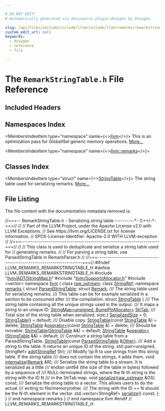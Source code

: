 ```yaml
---

# DO NOT EDIT!
# Automatically generated via docusaurus-plugin-doxygen by Doxygen.

slug: /api/files/include/include/llvm/include/llvm/remarks/remarkstringtable-h
custom_edit_url: null
keywords:
  - doxygen
  - reference
  - file

---
```





# The `RemarkStringTable.h` File Reference

<DoxygenPage pluginConfig={pluginConfig}>



## Included Headers

<IncludesList>
<IncludesListItem
  filePath="llvm/ADT/StringMap.h"
  permalink="/docs/api/files/include/include/llvm/include/llvm/adt/stringmap-h"
  isLocal="true" />
<IncludesListItem
  filePath="llvm/Support/Allocator.h"
  permalink="/docs/api/files/include/include/llvm/include/llvm/support/allocator-h"
  isLocal="true" />
<IncludesListItem
  filePath="vector"
  permalink=""
  isLocal="false" />
</IncludesList>

## Namespaces Index

<MembersIndex>

<MembersIndexItem
  type="namespace"
  name={<><a href="/docs/api/namespaces/llvm">llvm</a></>}>
This is an optimization pass for GlobalISel generic memory operations. <a href="/docs/api/namespaces/llvm/#details">More...</a>
</MembersIndexItem>

<MembersIndexItem
  type="namespace"
  name={<><a href="/docs/api/namespaces/llvm/remarks">llvm::remarks</a></>}>
</MembersIndexItem>

</MembersIndex>

## Classes Index

<MembersIndex>

<MembersIndexItem
  type="struct"
  name={<><a href="/docs/api/structs/llvm/remarks/stringtable">StringTable</a></>}>
The string table used for serializing remarks. <a href="/docs/api/structs/llvm/remarks/stringtable/#details">More...</a>
</MembersIndexItem>

</MembersIndex>


## File Listing

The file content with the documentation metadata removed is:

<ProgramListing>

<Link id="l00001" /><CodeLine lineNumber="1"><Highlight kind="comment">//===-- RemarkStringTable.h - Serializing string table ----------&#42;- C++/-&#42;-===//</Highlight><Highlight kind="normal"></Highlight></CodeLine>
<Link id="l00002" /><CodeLine lineNumber="2"><Highlight kind="normal"></Highlight><Highlight kind="comment">//</Highlight><Highlight kind="normal"></Highlight></CodeLine>
<Link id="l00003" /><CodeLine lineNumber="3"><Highlight kind="normal"></Highlight><Highlight kind="comment">// Part of the LLVM Project, under the Apache License v2.0 with LLVM Exceptions.</Highlight><Highlight kind="normal"></Highlight></CodeLine>
<Link id="l00004" /><CodeLine lineNumber="4"><Highlight kind="normal"></Highlight><Highlight kind="comment">// See https://llvm.org/LICENSE.txt for license information.</Highlight><Highlight kind="normal"></Highlight></CodeLine>
<Link id="l00005" /><CodeLine lineNumber="5"><Highlight kind="normal"></Highlight><Highlight kind="comment">// SPDX-License-Identifier: Apache-2.0 WITH LLVM-exception</Highlight><Highlight kind="normal"></Highlight></CodeLine>
<Link id="l00006" /><CodeLine lineNumber="6"><Highlight kind="normal"></Highlight><Highlight kind="comment">//</Highlight><Highlight kind="normal"></Highlight></CodeLine>
<Link id="l00007" /><CodeLine lineNumber="7"><Highlight kind="normal"></Highlight><Highlight kind="comment">//===----------------------------------------------------------------------===//</Highlight><Highlight kind="normal"></Highlight></CodeLine>
<Link id="l00008" /><CodeLine lineNumber="8"><Highlight kind="normal"></Highlight><Highlight kind="comment">//</Highlight><Highlight kind="normal"></Highlight></CodeLine>
<Link id="l00009" /><CodeLine lineNumber="9"><Highlight kind="normal"></Highlight><Highlight kind="comment">// This class is used to deduplicate and serialize a string table used for</Highlight><Highlight kind="normal"></Highlight></CodeLine>
<Link id="l00010" /><CodeLine lineNumber="10"><Highlight kind="normal"></Highlight><Highlight kind="comment">// generating remarks.</Highlight><Highlight kind="normal"></Highlight></CodeLine>
<Link id="l00011" /><CodeLine lineNumber="11"><Highlight kind="normal"></Highlight><Highlight kind="comment">//</Highlight><Highlight kind="normal"></Highlight></CodeLine>
<Link id="l00012" /><CodeLine lineNumber="12"><Highlight kind="normal"></Highlight><Highlight kind="comment">// For parsing a string table, use ParsedStringTable in RemarkParser.h</Highlight><Highlight kind="normal"></Highlight></CodeLine>
<Link id="l00013" /><CodeLine lineNumber="13"><Highlight kind="normal"></Highlight><Highlight kind="comment">//</Highlight><Highlight kind="normal"></Highlight></CodeLine>
<Link id="l00014" /><CodeLine lineNumber="14"><Highlight kind="normal"></Highlight><Highlight kind="comment">//===----------------------------------------------------------------------===//</Highlight><Highlight kind="normal"></Highlight></CodeLine>
<Link id="l00015" /><CodeLine lineNumber="15"><Highlight kind="normal"></Highlight></CodeLine>
<Link id="l00016" /><CodeLine lineNumber="16"><Highlight kind="normal"></Highlight><Highlight kind="preprocessor">#ifndef LLVM&#95;REMARKS&#95;REMARKSTRINGTABLE&#95;H</Highlight><Highlight kind="normal"></Highlight></CodeLine>
<Link id="l00017" /><CodeLine lineNumber="17"><Highlight kind="normal"></Highlight><Highlight kind="preprocessor">#define LLVM&#95;REMARKS&#95;REMARKSTRINGTABLE&#95;H</Highlight><Highlight kind="normal"></Highlight></CodeLine>
<Link id="l00018" /><CodeLine lineNumber="18"><Highlight kind="normal"></Highlight></CodeLine>
<Link id="l00019" /><CodeLine lineNumber="19"><Highlight kind="normal"></Highlight><Highlight kind="preprocessor">#include &quot;<a href="/docs/api/files/include/include/llvm/include/llvm/adt/stringmap-h">llvm/ADT/StringMap.h</a>&quot;</Highlight><Highlight kind="normal"></Highlight></CodeLine>
<Link id="l00020" /><CodeLine lineNumber="20"><Highlight kind="normal"></Highlight><Highlight kind="preprocessor">#include &quot;<a href="/docs/api/files/include/include/llvm/include/llvm/support/allocator-h">llvm/Support/Allocator.h</a>&quot;</Highlight><Highlight kind="normal"></Highlight></CodeLine>
<Link id="l00021" /><CodeLine lineNumber="21"><Highlight kind="normal"></Highlight><Highlight kind="preprocessor">#include &lt;vector&gt;</Highlight><Highlight kind="normal"></Highlight></CodeLine>
<Link id="l00022" /><CodeLine lineNumber="22"><Highlight kind="normal"></Highlight></CodeLine>
<Link id="l00023" /><CodeLine lineNumber="23"><Highlight kind="normal"></Highlight><Highlight kind="keyword">namespace </Highlight><Highlight kind="normal"><a href="/docs/api/namespaces/llvm">llvm</a> &#123;</Highlight></CodeLine>
<Link id="l00024" /><CodeLine lineNumber="24"><Highlight kind="normal"></Highlight></CodeLine>
<Link id="l00025" /><CodeLine lineNumber="25"><Highlight kind="normal"></Highlight><Highlight kind="keyword">class </Highlight><Highlight kind="normal"><a href="/docs/api/classes/llvm/raw-ostream">raw&#95;ostream</a>;</Highlight></CodeLine>
<Link id="l00026" /><CodeLine lineNumber="26"><Highlight kind="normal"></Highlight><Highlight kind="keyword">class </Highlight><Highlight kind="normal"><a href="/docs/api/classes/llvm/stringref">StringRef</a>;</Highlight></CodeLine>
<Link id="l00027" /><CodeLine lineNumber="27"><Highlight kind="normal"></Highlight></CodeLine>
<Link id="l00028" /><CodeLine lineNumber="28"><Highlight kind="normal"></Highlight><Highlight kind="keyword">namespace </Highlight><Highlight kind="normal"><a href="/docs/api/namespaces/llvm/remarks">remarks</a> &#123;</Highlight></CodeLine>
<Link id="l00029" /><CodeLine lineNumber="29"><Highlight kind="normal"></Highlight></CodeLine>
<Link id="l00030" /><CodeLine lineNumber="30"><Highlight kind="normal"></Highlight><Highlight kind="keyword">struct </Highlight><Highlight kind="normal"><a href="/docs/api/structs/llvm/remarks/parsedstringtable">ParsedStringTable</a>;</Highlight></CodeLine>
<Link id="l00031" /><CodeLine lineNumber="31"><Highlight kind="normal"></Highlight><Highlight kind="keyword">struct </Highlight><Highlight kind="normal"><a href="/docs/api/structs/llvm/remarks/remark">Remark</a>;</Highlight></CodeLine>
<Link id="l00032" /><CodeLine lineNumber="32"><Highlight kind="normal"></Highlight><Highlight kind="comment"></Highlight></CodeLine>
<Link id="l00033" /><CodeLine lineNumber="33"><Highlight kind="comment">/// The string table used for serializing remarks.</Highlight></CodeLine>
<Link id="l00034" /><CodeLine lineNumber="34"><Highlight kind="comment">/// This table can be for example serialized in a section to be consumed after</Highlight></CodeLine>
<Link id="l00035" /><CodeLine lineNumber="35"><Highlight kind="comment">/// the compilation.</Highlight><Highlight kind="normal"></Highlight></CodeLine>
<Link id="l00036" /><CodeLine lineNumber="36" lineLink="/docs/api/structs/llvm/remarks/stringtable"><Highlight kind="normal"></Highlight><Highlight kind="keyword">struct </Highlight><Highlight kind="normal"><a href="/docs/api/structs/llvm/remarks/stringtable/#a1b672d576b8ec8aba6a7c374f98f0b77">StringTable</a> &#123;</Highlight><Highlight kind="comment"></Highlight></CodeLine>
<Link id="l00037" /><CodeLine lineNumber="37"><Highlight kind="comment">  /// The string table containing all the unique strings used in the output.</Highlight></CodeLine>
<Link id="l00038" /><CodeLine lineNumber="38"><Highlight kind="comment">  /// It maps a string to an unique ID.</Highlight><Highlight kind="normal"></Highlight></CodeLine>
<Link id="l00039" /><CodeLine lineNumber="39" lineLink="/docs/api/structs/llvm/remarks/stringtable/#a6b9ea0ddb6059ba10219d79eee49ea4a"><Highlight kind="normal">  <a href="/docs/api/classes/llvm/stringmap">StringMap&lt;unsigned, BumpPtrAllocator&gt;</a> <a href="/docs/api/structs/llvm/remarks/stringtable/#a6b9ea0ddb6059ba10219d79eee49ea4a">StrTab</a>;</Highlight><Highlight kind="comment"></Highlight></CodeLine>
<Link id="l00040" /><CodeLine lineNumber="40"><Highlight kind="comment">  /// Total size of the string table when serialized.</Highlight><Highlight kind="normal"></Highlight></CodeLine>
<Link id="l00041" /><CodeLine lineNumber="41" lineLink="/docs/api/structs/llvm/remarks/stringtable/#a2f051e00af51868a0ff39edc68c8023c"><Highlight kind="normal">  </Highlight><Highlight kind="keywordtype">size&#95;t</Highlight><Highlight kind="normal"> <a href="/docs/api/structs/llvm/remarks/stringtable/#a2f051e00af51868a0ff39edc68c8023c">SerializedSize</a> = 0;</Highlight></CodeLine>
<Link id="l00042" /><CodeLine lineNumber="42"><Highlight kind="normal"></Highlight></CodeLine>
<Link id="l00043" /><CodeLine lineNumber="43" lineLink="/docs/api/structs/llvm/remarks/stringtable/#a1b672d576b8ec8aba6a7c374f98f0b77"><Highlight kind="normal">  <a href="/docs/api/structs/llvm/remarks/stringtable/#a1b672d576b8ec8aba6a7c374f98f0b77">StringTable</a>() = </Highlight><Highlight kind="keywordflow">default</Highlight><Highlight kind="normal">;</Highlight></CodeLine>
<Link id="l00044" /><CodeLine lineNumber="44"><Highlight kind="normal"></Highlight><Highlight kind="comment"></Highlight></CodeLine>
<Link id="l00045" /><CodeLine lineNumber="45"><Highlight kind="comment">  /// Disable copy.</Highlight><Highlight kind="normal"></Highlight></CodeLine>
<Link id="l00046" /><CodeLine lineNumber="46" lineLink="/docs/api/structs/llvm/remarks/stringtable/#adbfbea2198f28e8d9ce1319c57e3b3d6"><Highlight kind="normal">  <a href="/docs/api/structs/llvm/remarks/stringtable/#adbfbea2198f28e8d9ce1319c57e3b3d6">StringTable</a>(</Highlight><Highlight kind="keyword">const</Highlight><Highlight kind="normal"> <a href="/docs/api/structs/llvm/remarks/stringtable/#a1b672d576b8ec8aba6a7c374f98f0b77">StringTable</a> &amp;) = </Highlight><Highlight kind="keyword">delete</Highlight><Highlight kind="normal">;</Highlight></CodeLine>
<Link id="l00047" /><CodeLine lineNumber="47" lineLink="/docs/api/structs/llvm/remarks/stringtable/#a9f82b10bdbd6641190831bf7d84f714e"><Highlight kind="normal">  <a href="/docs/api/structs/llvm/remarks/stringtable/#a1b672d576b8ec8aba6a7c374f98f0b77">StringTable</a> &amp;<a href="/docs/api/structs/llvm/remarks/stringtable/#a9f82b10bdbd6641190831bf7d84f714e">operator=</a>(</Highlight><Highlight kind="keyword">const</Highlight><Highlight kind="normal"> <a href="/docs/api/structs/llvm/remarks/stringtable/#a1b672d576b8ec8aba6a7c374f98f0b77">StringTable</a> &amp;) = </Highlight><Highlight kind="keyword">delete</Highlight><Highlight kind="normal">;</Highlight><Highlight kind="comment"></Highlight></CodeLine>
<Link id="l00048" /><CodeLine lineNumber="48"><Highlight kind="comment">  /// Should be movable.</Highlight><Highlight kind="normal"></Highlight></CodeLine>
<Link id="l00049" /><CodeLine lineNumber="49" lineLink="/docs/api/structs/llvm/remarks/stringtable/#a7f4ff68facfd497bc8d98da0fc7b178b"><Highlight kind="normal">  <a href="/docs/api/structs/llvm/remarks/stringtable/#a7f4ff68facfd497bc8d98da0fc7b178b">StringTable</a>(<a href="/docs/api/structs/llvm/remarks/stringtable/#a1b672d576b8ec8aba6a7c374f98f0b77">StringTable</a> &amp;&amp;) = </Highlight><Highlight kind="keywordflow">default</Highlight><Highlight kind="normal">;</Highlight></CodeLine>
<Link id="l00050" /><CodeLine lineNumber="50" lineLink="/docs/api/structs/llvm/remarks/stringtable/#a2afb4a816099f8ce44ae6ff1361516ef"><Highlight kind="normal">  <a href="/docs/api/structs/llvm/remarks/stringtable/#a1b672d576b8ec8aba6a7c374f98f0b77">StringTable</a> &amp;<a href="/docs/api/structs/llvm/remarks/stringtable/#a2afb4a816099f8ce44ae6ff1361516ef">operator=</a>(<a href="/docs/api/structs/llvm/remarks/stringtable/#a1b672d576b8ec8aba6a7c374f98f0b77">StringTable</a> &amp;&amp;) = </Highlight><Highlight kind="keywordflow">default</Highlight><Highlight kind="normal">;</Highlight></CodeLine>
<Link id="l00051" /><CodeLine lineNumber="51"><Highlight kind="normal"></Highlight><Highlight kind="comment"></Highlight></CodeLine>
<Link id="l00052" /><CodeLine lineNumber="52"><Highlight kind="comment">  /// Construct a string table from a ParsedStringTable.</Highlight><Highlight kind="normal"></Highlight></CodeLine>
<Link id="l00053" /><CodeLine lineNumber="53"><Highlight kind="normal">  <a href="/docs/api/structs/llvm/remarks/stringtable/#a1b672d576b8ec8aba6a7c374f98f0b77">StringTable</a>(</Highlight><Highlight kind="keyword">const</Highlight><Highlight kind="normal"> <a href="/docs/api/structs/llvm/remarks/parsedstringtable">ParsedStringTable</a> &amp;<a href="/docs/api/namespaces/llvm/#a9eb4f5b98b70ee4fab9614ed58282c1fa6311ae17c1ee52b36e68aaf4ad066387">Other</a>);</Highlight></CodeLine>
<Link id="l00054" /><CodeLine lineNumber="54"><Highlight kind="normal"></Highlight><Highlight kind="comment"></Highlight></CodeLine>
<Link id="l00055" /><CodeLine lineNumber="55"><Highlight kind="comment">  /// Add a string to the table. It returns an unique ID of the string.</Highlight><Highlight kind="normal"></Highlight></CodeLine>
<Link id="l00056" /><CodeLine lineNumber="56"><Highlight kind="normal">  std::pair&lt;unsigned, StringRef&gt; <a href="/docs/api/structs/llvm/remarks/stringtable/#ae2e87ab6e6926b438f4d10e5ed1f33d6">add</a>(<a href="/docs/api/classes/llvm/stringref">StringRef</a> Str);</Highlight><Highlight kind="comment"></Highlight></CodeLine>
<Link id="l00057" /><CodeLine lineNumber="57"><Highlight kind="comment">  /// Modify \\p R to use strings from this string table. If the string table</Highlight></CodeLine>
<Link id="l00058" /><CodeLine lineNumber="58"><Highlight kind="comment">  /// does not contain the strings, it adds them.</Highlight><Highlight kind="normal"></Highlight></CodeLine>
<Link id="l00059" /><CodeLine lineNumber="59"><Highlight kind="normal">  </Highlight><Highlight kind="keywordtype">void</Highlight><Highlight kind="normal"> <a href="/docs/api/structs/llvm/remarks/stringtable/#a3f58ed47dc2581869528b5478cd04ded">internalize</a>(<a href="/docs/api/structs/llvm/remarks/remark">Remark</a> &amp;R);</Highlight><Highlight kind="comment"></Highlight></CodeLine>
<Link id="l00060" /><CodeLine lineNumber="60"><Highlight kind="comment">  /// Serialize the string table to a stream. It is serialized as a little</Highlight></CodeLine>
<Link id="l00061" /><CodeLine lineNumber="61"><Highlight kind="comment">  /// endian uint64 (the size of the table in bytes) followed by a sequence of</Highlight></CodeLine>
<Link id="l00062" /><CodeLine lineNumber="62"><Highlight kind="comment">  /// NULL-terminated strings, where the N-th string is the string with the ID N</Highlight></CodeLine>
<Link id="l00063" /><CodeLine lineNumber="63"><Highlight kind="comment">  /// in the StrTab map.</Highlight><Highlight kind="normal"></Highlight></CodeLine>
<Link id="l00064" /><CodeLine lineNumber="64"><Highlight kind="normal">  </Highlight><Highlight kind="keywordtype">void</Highlight><Highlight kind="normal"> <a href="/docs/api/structs/llvm/remarks/stringtable/#a2b58d23a2b774b24b57b6207440887af">serialize</a>(<a href="/docs/api/classes/llvm/raw-ostream">raw&#95;ostream</a> &amp;OS) </Highlight><Highlight kind="keyword">const</Highlight><Highlight kind="normal">;</Highlight><Highlight kind="comment"></Highlight></CodeLine>
<Link id="l00065" /><CodeLine lineNumber="65"><Highlight kind="comment">  /// Serialize the string table to a vector. This allows users to do the actual</Highlight></CodeLine>
<Link id="l00066" /><CodeLine lineNumber="66"><Highlight kind="comment">  /// writing to file/memory/other.</Highlight></CodeLine>
<Link id="l00067" /><CodeLine lineNumber="67"><Highlight kind="comment">  /// The string with the ID == N should be the N-th element in the vector.</Highlight><Highlight kind="normal"></Highlight></CodeLine>
<Link id="l00068" /><CodeLine lineNumber="68"><Highlight kind="normal">  std::vector&lt;StringRef&gt; <a href="/docs/api/structs/llvm/remarks/stringtable/#a2b58d23a2b774b24b57b6207440887af">serialize</a>() </Highlight><Highlight kind="keyword">const</Highlight><Highlight kind="normal">;</Highlight></CodeLine>
<Link id="l00069" /><CodeLine lineNumber="69"><Highlight kind="normal">&#125;;</Highlight></CodeLine>
<Link id="l00070" /><CodeLine lineNumber="70"><Highlight kind="normal"></Highlight></CodeLine>
<Link id="l00071" /><CodeLine lineNumber="71"><Highlight kind="normal">&#125; </Highlight><Highlight kind="comment">// end namespace remarks</Highlight><Highlight kind="normal"></Highlight></CodeLine>
<Link id="l00072" /><CodeLine lineNumber="72"><Highlight kind="normal">&#125; </Highlight><Highlight kind="comment">// end namespace llvm</Highlight><Highlight kind="normal"></Highlight></CodeLine>
<Link id="l00073" /><CodeLine lineNumber="73"><Highlight kind="normal"></Highlight></CodeLine>
<Link id="l00074" /><CodeLine lineNumber="74"><Highlight kind="normal"></Highlight><Highlight kind="preprocessor">#endif </Highlight><Highlight kind="comment">// LLVM&#95;REMARKS&#95;REMARKSTRINGTABLE&#95;H</Highlight><Highlight kind="normal"></Highlight></CodeLine>

</ProgramListing>


</DoxygenPage>
